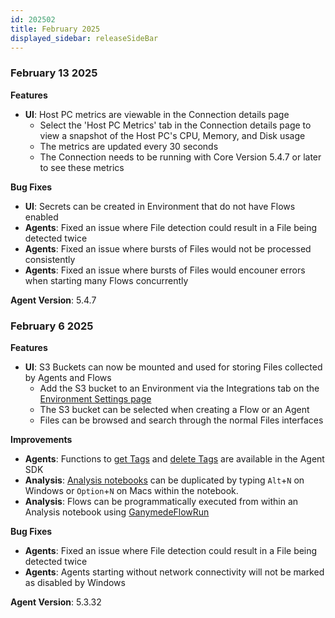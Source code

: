 ```yaml
---
id: 202502
title: February 2025
displayed_sidebar: releaseSideBar
---
```

### February 13 2025

**Features**
- **UI**: Host PC metrics are viewable in the Connection details page
  - Select the 'Host PC Metrics' tab in the Connection details page to view a snapshot of the Host PC's CPU, Memory, and Disk usage 
  - The metrics are updated every 30 seconds
  - The Connection needs to be running with Core Version 5.4.7 or later to see these metrics

**Bug Fixes**
- **UI**: Secrets can be created in Environment that do not have Flows enabled
- **Agents**: Fixed an issue where File detection could result in a File being detected twice
- **Agents**: Fixed an issue where bursts of Files would not be processed consistently
- **Agents**: Fixed an issue where bursts of Files would encouner errors when starting many Flows concurrently

**Agent Version**: 5.4.7


### February 6 2025

**Features**
- **UI**: S3 Buckets can now be mounted and used for storing Files collected by Agents and Flows
  - Add the S3 bucket to an Environment via the Integrations tab on the [Environment Settings page](../app/admin/AdminControls.mdx)
  - The S3 bucket can be selected when creating a Flow or an Agent
  - Files can be browsed and search through the normal Files interfaces

**Improvements**
- **Agents**: Functions to [get Tags](../sdk/markdowns/AgentSDK#function-get_file_tags) and [delete Tags](../sdk/markdowns/AgentSDK#function-delete_file_tag) are available in the Agent SDK
- **Analysis**: [Analysis notebooks](../app/visualization/AnalysisNotebook) can be duplicated by typing `Alt`+`N` on Windows or `Option`+`N` on Macs within the notebook.
- **Analysis**: Flows can be programmatically executed from within an Analysis notebook using [GanymedeFlowRun](../sdk/FlowRunAutomation)

**Bug Fixes**
- **Agents**: Fixed an issue where File detection could result in a File being detected twice
- **Agents**: Agents starting without network connectivity will not be marked as disabled by Windows

**Agent Version**: 5.3.32

